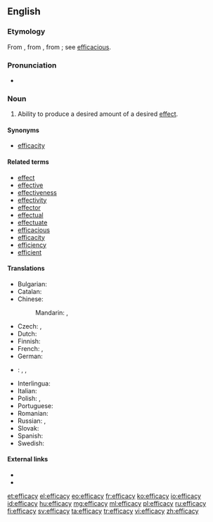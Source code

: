 ==English==

===Etymology===
From {{etyl|fro|en}} {{term|efficace|lang=fro}}, from {{etyl|LL.|en}} {{term|efficacia||efficacy|lang=la}}, from {{etyl|la|en}} {{term|efficax||efficacious}}; see [[efficacious]].

===Pronunciation===
* {{IPA|/ˈɛf.ɪ.kə.si/}}

===Noun===
{{en-noun|-}}

# {{context|uncountable|lang=en}} Ability to produce a desired amount of a desired [[effect]].

====Synonyms====
* [[efficacity]]

====Related terms====
* [[effect]]
* [[effective]]
* [[effectiveness]]
* [[effectivity]]
* [[effector]]
* [[effectual]]
* [[effectuate]]
* [[efficacious]]
* [[efficacity]]
* [[efficiency]]
* [[efficient]]

====Translations====
{{trans-top|ability to produce effect}}
* Bulgarian: {{t+|bg|действеност|m}}
* Catalan: {{t|ca|eficàcia|f}}
* Chinese:
*: Mandarin: {{t+|cmn|功效|sc=Hani}}, {{t+|cmn|效力|sc=Hani}}
* Czech: {{t|cs|efektivnost|f}}, {{t|cs|účinnost|f}}
* Dutch: {{t+|nl|doeltreffendheid}}
* Finnish: {{t|fi|tehokkuus}}
* French: {{t+|fr|efficience|f}}, {{t+|fr|efficacité|f}}
* German: {{t|de|Wirksamkeit|f}}
* {{ttbc|id}}: {{t+|id|khasiat}}, {{t+|id|manjur|alt=kemanjuran}} <!-- was "[[manjur|kemanjuran]]" - assumed inflected form or vocalised spelling; please verify if linking is acceptable. see [[User:Kephir/gadgets/xte#Translation_fixing]] -->, {{t+|id|ampuh|alt=keampuhan}} <!-- was "[[ampuh|keampuhan]]" - assumed inflected form or vocalised spelling; please verify if linking is acceptable. see [[User:Kephir/gadgets/xte#Translation_fixing]] -->
{{trans-mid}}
* Interlingua: {{t|ia|efficacia}}
* Italian: {{t+|it|efficacia|f}}
* Polish: {{t|pl|efektywność|f}}, {{t|pl|skuteczność|f}}
* Portuguese: {{t+|pt|eficácia|f}}
* Romanian: {{t+|ro|eficacitate|f}}
* Russian: {{t+|ru|эффекти́вность|f|sc=Cyrl}}, {{t+|ru|де́йственность|f|sc=Cyrl}}
* Slovak: {{t+|sk|efektívnosť|f}}
* Spanish: {{t+|es|eficacia|f}}
* Swedish: {{t+|sv|effektivitet|f}}
{{trans-bottom}}

====External links====
* {{R:Webster 1913}}
* {{R:Century 1911}}

[[et:efficacy]]
[[el:efficacy]]
[[eo:efficacy]]
[[fr:efficacy]]
[[ko:efficacy]]
[[io:efficacy]]
[[id:efficacy]]
[[hu:efficacy]]
[[mg:efficacy]]
[[ml:efficacy]]
[[pl:efficacy]]
[[ru:efficacy]]
[[fi:efficacy]]
[[sv:efficacy]]
[[ta:efficacy]]
[[tr:efficacy]]
[[vi:efficacy]]
[[zh:efficacy]]